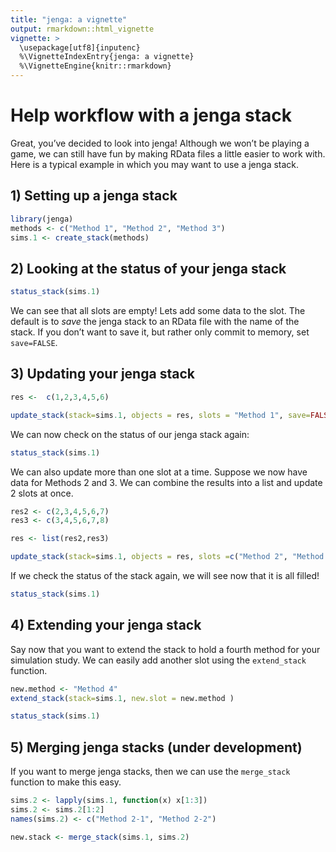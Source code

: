 ```yaml
---
title: "jenga: a vignette"
output: rmarkdown::html_vignette
vignette: >
  \usepackage[utf8]{inputenc}
  %\VignetteIndexEntry{jenga: a vignette}
  %\VignetteEngine{knitr::rmarkdown}
---
```



# Help workflow with a jenga stack

Great, you've decided to look into jenga! Although we won't be playing a game, we can still have fun by making RData files a little easier to work with. Here is a typical example in which you may want to use a jenga stack.

## 1) Setting up a jenga stack

```r
library(jenga)
methods <- c("Method 1", "Method 2", "Method 3")
sims.1 <- create_stack(methods)
```


## 2) Looking at the status of your jenga stack

```r
status_stack(sims.1)
```


We can see that all slots are empty! Lets add some data to the slot. The default is to *save* the jenga stack to an RData file with the name of the stack. If you don't want to save it, but rather only commit to memory, set `save=FALSE`.

## 3) Updating your jenga stack

```r
res <-  c(1,2,3,4,5,6)

update_stack(stack=sims.1, objects = res, slots = "Method 1", save=FALSE)
```

We can now check on the status of our jenga stack again:

```r
status_stack(sims.1)
```

We can also update more than one slot at a time. Suppose we now have data for Methods 2 and 3. We can combine the results into a list and update 2 slots at once.

```r
res2 <- c(2,3,4,5,6,7)
res3 <- c(3,4,5,6,7,8)

res <- list(res2,res3)

update_stack(stack=sims.1, objects = res, slots =c("Method 2", "Method 3"), save=FALSE)
```

If we check the status of the stack again, we will see now that it is all filled!

```r
status_stack(sims.1)
```

## 4) Extending your jenga stack

Say now that you want to extend the stack to hold a fourth method for your simulation study. We can easily add another slot using the `extend_stack` function.

```r
new.method <- "Method 4"
extend_stack(stack=sims.1, new.slot = new.method )

status_stack(sims.1)
```


## 5) Merging jenga stacks (under development)

If you want to merge jenga stacks, then we can use the `merge_stack` function to make this easy.

```r
sims.2 <- lapply(sims.1, function(x) x[1:3])
sims.2 <- sims.2[1:2]
names(sims.2) <- c("Method 2-1", "Method 2-2")
```

```r
new.stack <- merge_stack(sims.1, sims.2)
```


